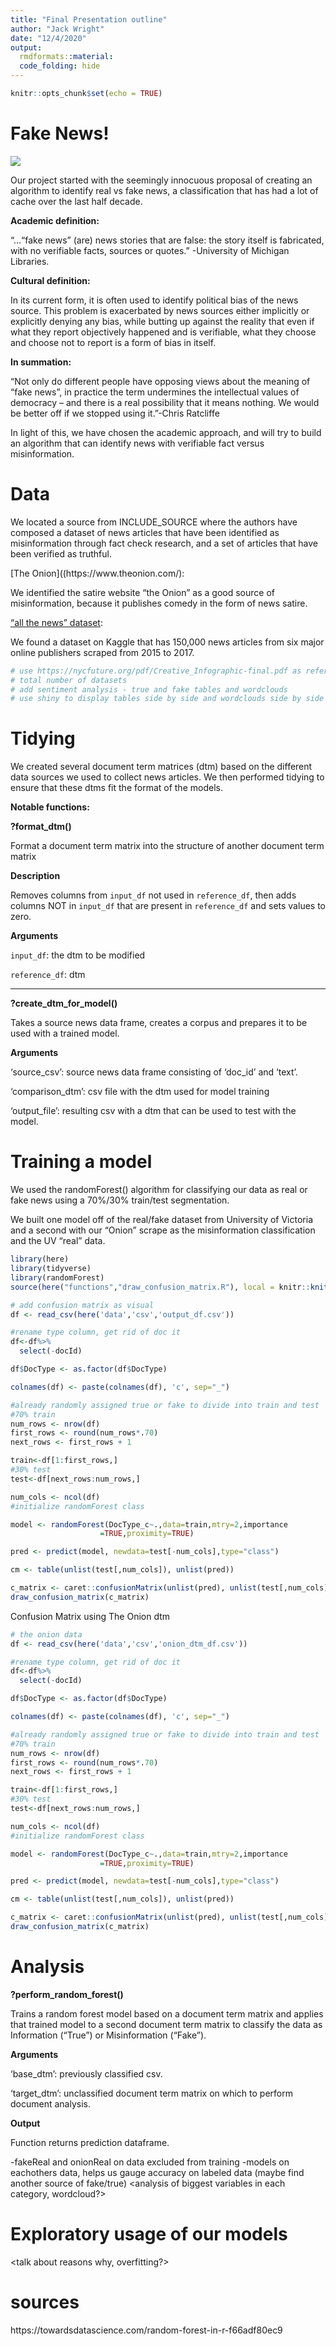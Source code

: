 ```yaml
---
title: "Final Presentation outline"
author: "Jack Wright"
date: "12/4/2020"
output: 
  rmdformats::material:
  code_folding: hide
---
```


```r
knitr::opts_chunk$set(echo = TRUE)
```

# Fake News!
<insert image of quote>
![](fake_news_has_become_2.png)

Our project started with the seemingly innocuous proposal of creating an algorithm to identify real vs fake news, a classification that has had a lot of cache over the last half decade.

**Academic definition:**

"...“fake news” (are) news stories that are false: the story itself is fabricated, with no verifiable facts, sources or quotes." -University of Michigan Libraries.

**Cultural definition:**

In its current form, it is often used to identify political bias of the news source.  This problem is exacerbated by news sources either implicitly or explicitly denying any bias, while butting up against the reality that even if what they report objectively happened and is verifiable, what they choose and choose not to report is a form of bias in itself. 

**In summation:**

"Not only do different people have opposing views about the meaning of “fake news”, in practice the term undermines the intellectual values of democracy – and there is a real possibility that it means nothing. We would be better off if we stopped using it."-Chris Ratcliffe


In light of this, we have chosen the academic approach, and will try to build an algorithm that can identify news with verifiable fact versus misinformation.


# Data

We located a source from INCLUDE_SOURCE where the authors have composed a dataset of news articles that have been identified as misinformation through fact check research, and a set of articles that have been verified as truthful.

[The Onion]((https://www.theonion.com/):

We identified the satire website "the Onion" as a good source of misinformation, because it publishes comedy in the form of news satire. 

["all the news" dataset](https://www.kaggle.com/snapcrack/all-the-news?select=articles1.csv):

We found a dataset on Kaggle that has 150,000 news articles from six major online publishers scraped from 2015 to 2017. 
```r
# use https://nycfuture.org/pdf/Creative_Infographic-final.pdf as reference 
# total number of datasets
# add sentiment analysis - true and fake tables and wordclouds
# use shiny to display tables side by side and wordclouds side by side

```

<identify where our data comes from>
<show a snip of the data>

# Tidying


We created several document term matrices (dtm) based on the different data sources we used to collect news articles. We then performed tidying to ensure that these dtms fit the format of the models.

**Notable functions:**

**?format_dtm()** 

Format a document term matrix into the structure of another document term matrix 

**Description** 

Removes columns from `input_df` not used in `reference_df`, then adds columns NOT in `input_df` that are present in `reference_df` and sets values to zero.

**Arguments**

`input_df`: the dtm to be modified 

`reference_df`: dtm

***

**?create_dtm_for_model()**

Takes a source news data frame, creates a corpus and prepares it to be used with a trained model. 

**Arguments**

'source_csv': source news data frame consisting of 'doc_id' and 'text'. 

'comparison_dtm': csv file with the dtm used for model training 

'output_file': resulting csv with a dtm that can be used to test with the model.


# Training a model

We used the randomForest() algorithm for classifying our data as real or fake news using a 70%/30% train/test segmentation.

We built one model off of the real/fake dataset from University of Victoria and a second with our "Onion" scrape as the 
misinformation classification and the UV "real" data.

```r
library(here)
library(tidyverse)
library(randomForest)
source(here("functions","draw_confusion_matrix.R"), local = knitr::knit_global())

# add confusion matrix as visual
df <- read_csv(here('data','csv','output_df.csv'))

#rename type column, get rid of doc it
df<-df%>%
  select(-docId)

df$DocType <- as.factor(df$DocType)

colnames(df) <- paste(colnames(df), 'c', sep="_")

#already randomly assigned true or fake to divide into train and test
#70% train
num_rows <- nrow(df)
first_rows <- round(num_rows*.70)
next_rows <- first_rows + 1

train<-df[1:first_rows,]
#30% test
test<-df[next_rows:num_rows,]

num_cols <- ncol(df)
#initialize randomForest class

model <- randomForest(DocType_c~.,data=train,mtry=2,importance
                    =TRUE,proximity=TRUE)

pred <- predict(model, newdata=test[-num_cols],type="class")

cm <- table(unlist(test[,num_cols]), unlist(pred))

c_matrix <- caret::confusionMatrix(unlist(pred), unlist(test[,num_cols]))
draw_confusion_matrix(c_matrix)
```

Confusion Matrix using The Onion dtm
```r
# the onion data
df <- read_csv(here('data','csv','onion_dtm_df.csv'))

#rename type column, get rid of doc it
df<-df%>%
  select(-docId)

df$DocType <- as.factor(df$DocType)

colnames(df) <- paste(colnames(df), 'c', sep="_")

#already randomly assigned true or fake to divide into train and test
#70% train
num_rows <- nrow(df)
first_rows <- round(num_rows*.70)
next_rows <- first_rows + 1

train<-df[1:first_rows,]
#30% test
test<-df[next_rows:num_rows,]

num_cols <- ncol(df)
#initialize randomForest class

model <- randomForest(DocType_c~.,data=train,mtry=2,importance
                    =TRUE,proximity=TRUE)

pred <- predict(model, newdata=test[-num_cols],type="class")

cm <- table(unlist(test[,num_cols]), unlist(pred))

c_matrix <- caret::confusionMatrix(unlist(pred), unlist(test[,num_cols]))
draw_confusion_matrix(c_matrix)

```


# Analysis

**?perform_random_forest()**

Trains a random forest model based on a document term matrix and applies that trained model to a second document term matrix to classify the data as Information ("True") or Misinformation ("Fake").

**Arguments**

'base_dtm': previously classified csv.

'target_dtm': unclassified document term matrix on which to perform document analysis. 


**Output**

Function returns prediction dataframe. 


<identify main tracts of analysis>
  -fakeReal and onionReal on data excluded from training
  -models on eachothers data, helps us gauge accuracy on labeled data (maybe find another source of fake/true)
<analysis of biggest variables in each category, wordcloud?>

# Exploratory usage of our models

<identify how out of line realFake is with our preconceptions>
<identify how onionReal does on all_the_news>
<talk about reasons why, overfitting?>
<rerurn realFake with less variables and check>
<centerfold highlight mega graph of all_the_news plots in order>


# sources
https://towardsdatascience.com/random-forest-in-r-f66adf80ec9
